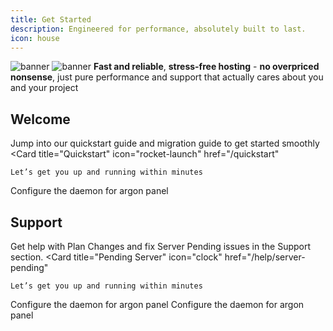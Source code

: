 ```yaml
---
title: Get Started
description: Engineered for performance, absolutely built to last.
icon: house
---
```


<img
  className="block dark:hidden"
  src="/logo/sFpXO9Q.png"
  alt="banner"
/>
<img
  className="hidden dark:
"
  src="/logo/sFpXO9Q.png"
  alt="banner"
/>
**Fast and reliable**, **stress-free hosting** - **no overpriced nonsense**, just pure performance and support that actually cares about you and your project

## Welcome
Jump into our quickstart guide and migration guide to get started smoothly
<CardGroup cols={2}>
  <Card
    title="Quickstart"
    icon="rocket-launch"
    href="/quickstart"
  >
    Let’s get you up and running within minutes
  </Card>
  <Card
    title="Migration"
    icon="upload"
    href="/migration"
  >
    Configure the daemon for argon panel
  </Card>
</CardGroup>

## Support
Get help with Plan Changes and fix Server Pending issues in the Support section.
<CardGroup cols={2}>
  <Card
    title="Pending Server"
    icon="clock"
    href="/help/server-pending"
  >
    Let’s get you up and running within minutes
  </Card>
  <Card
    title="Upgrade Plan"
    icon="bolt-lightning"
    href="/help/upgrade-plan"
  >
    Configure the daemon for argon panel
  </Card>
<Card
    title="Cancel Plan"
    icon="circle-xmark"
    href="help/cancel-plan"
  >
    Configure the daemon for argon panel
  </Card>
</CardGroup>


